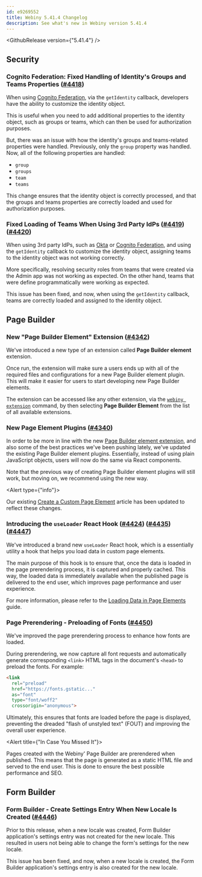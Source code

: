 ```yaml
---
id: e9269552
title: Webiny 5.41.4 Changelog
description: See what's new in Webiny version 5.41.4
---
```


<GithubRelease version={"5.41.4"} />

## Security

### Cognito Federation: Fixed Handling of Identity's Groups and Teams Properties ([#4418](https://github.com/webiny/webiny-js/pull/4418))

When using [Cognito Federation](https://www.webiny.com/docs/enterprise/cognito-federation), via the `getIdentity` callback, developers have the ability to customize the identity object.

This is useful when you need to add additional properties to the identity object, such as groups or teams, which can then be used for authorization purposes.

But, there was an issue with how the identity's groups and teams-related properties were handled. Previously, only the `group` property was handled. Now, all of the following properties are handled:

- `group`
- `groups`
- `team`
- `teams`

This change ensures that the identity object is correctly processed, and that the groups and teams properties are correctly loaded and used for authorization purposes.

### Fixed Loading of Teams When Using 3rd Party IdPs ([#4419](https://github.com/webiny/webiny-js/pull/4419))([#4420](https://github.com/webiny/webiny-js/pull/4420))

When using 3rd party IdPs, such as [Okta](/docs/enterprise/okta-integration) or [Cognito Federation](https://www.webiny.com/docs/enterprise/cognito-federation), and using the `getIdentity` callback to customize the identity object, assigning teams to the identity object was not working correctly.

More specifically, resolving security roles from teams that were created via the Admin app was not working as expected. On the other hand, teams that were define programmatically were working as expected.

This issue has been fixed, and now, when using the `getIdentity` callback, teams are correctly loaded and assigned to the identity object.

## Page Builder

### New "Page Builder Element" Extension ([#4342](https://github.com/webiny/webiny-js/pull/4342))

We've introduced a new type of an extension called **Page Builder element** extension.

Once run, the extension will make sure a users ends up with all of the required files and configurations for a new Page Builder element plugin. This will make it easier for users to start developing new Page Builder elements.

The extension can be accessed like any other extension, via the [`webiny extension`](/docs/core-development-concepts/basics/webiny-cli#yarn-webiny-extension) command, by then selecting **Page Builder Element** from the list of all available extensions.

### New Page Element Plugins ([#4340](https://github.com/webiny/webiny-js/pull/4340))

In order to be more in line with the new [Page Builder element extension](/docs/release-notes/5.41.4/changelog#new-page-builder-element-extension-4342), and also some of the best practices we've been pushing lately, we've updated the existing Page Builder element plugins. Essentially, instead of using plain JavaScript objects, users will now do the same via React components.

Note that the previous way of creating Page Builder element plugins will still work, but moving on, we recommend using the new way.

<Alert type={"info"}>

Our existing [Create a Custom Page Element](/docs/page-builder/extending/create-a-page-element) article has been
updated to reflect these changes.

</Alert>

### Introducing the `useLoader` React Hook ([#4424](https://github.com/webiny/webiny-js/pull/4424)) ([#4435](https://github.com/webiny/webiny-js/pull/4435)) ([#4447](https://github.com/webiny/webiny-js/pull/4447))

We've introduced a brand new `useLoader` React hook, which is a essentially utility a hook that helps you load data in custom page elements.

The main purpose of this hook is to ensure that, once the data is loaded in the page prerendering process, it is captured and properly cached. This way, the loaded data is immediately available when the published page is delivered to the end user, which improves page performance and user experience.

For more information, please refer to the [Loading Data in Page Elements](/docs/page-builder/extending/loading-data-in-page-elements) guide.

### Page Prerendering - Preloading of Fonts ([#4450](https://github.com/webiny/webiny-js/pull/4450))

We've improved the page prerendering process to enhance how fonts are loaded.

During prerendering, we now capture all font requests and automatically generate corresponding `<link>` HTML tags in the document's `<head>` to preload the fonts. For example:

```html
<link 
  rel="preload" 
  href="https://fonts.gstatic..." 
  as="font" 
  type="font/woff2"
  crossorigin="anonymous">
```

Ultimately, this ensures that fonts are loaded before the page is displayed, preventing the dreaded "flash of unstyled text" (FOUT) and improving the overall user experience.

<Alert title={"In Case You Missed It"}>

  Pages created with the Webiny' Page Builder are prerendered when published. This means that the page is generated as a static HTML file and served to the end user. This is done to ensure the best possible performance and SEO.

</Alert>

## Form Builder

### Form Builder - Create Settings Entry When New Locale Is Created ([#4446](https://github.com/webiny/webiny-js/pull/4446))

Prior to this release, when a new locale was created, Form Builder application's settings entry was not created for the new locale. This resulted in users not being able to change the form's settings for the new locale.

This issue has been fixed, and now, when a new locale is created, the Form Builder application's settings entry is also created for the new locale.
